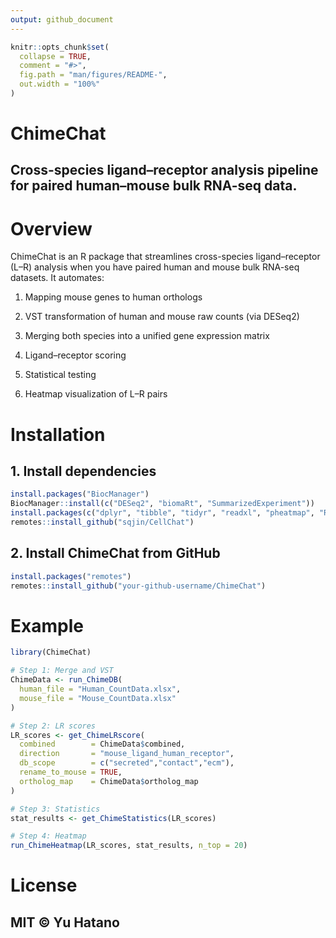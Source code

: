 ```yaml
---
output: github_document
---
```


<!-- README.md is generated from README.Rmd. Please edit that file -->

```r
knitr::opts_chunk$set(
  collapse = TRUE,
  comment = "#>",
  fig.path = "man/figures/README-",
  out.width = "100%"
)
```



# ChimeChat

## Cross-species ligand–receptor analysis pipeline for paired human–mouse bulk RNA-seq data.


# Overview
ChimeChat is an R package that streamlines cross-species ligand–receptor (L–R) analysis when you have paired human and mouse bulk RNA-seq datasets.
It automates:

1. Mapping mouse genes to human orthologs

2. VST transformation of human and mouse raw counts (via DESeq2)

3. Merging both species into a unified gene expression matrix

4. Ligand–receptor scoring

5. Statistical testing

6. Heatmap visualization of L–R pairs


# Installation

## 1. Install dependencies

```r
install.packages("BiocManager")
BiocManager::install(c("DESeq2", "biomaRt", "SummarizedExperiment"))
install.packages(c("dplyr", "tibble", "tidyr", "readxl", "pheatmap", "RColorBrewer"))
remotes::install_github("sqjin/CellChat")
```

## 2. Install ChimeChat from GitHub

```r
install.packages("remotes")
remotes::install_github("your-github-username/ChimeChat")
```

# Example
```r
library(ChimeChat)

# Step 1: Merge and VST
ChimeData <- run_ChimeDB(
  human_file = "Human_CountData.xlsx",
  mouse_file = "Mouse_CountData.xlsx"
)

# Step 2: LR scores
LR_scores <- get_ChimeLRscore(
  combined        = ChimeData$combined,
  direction       = "mouse_ligand_human_receptor",
  db_scope        = c("secreted","contact","ecm"),
  rename_to_mouse = TRUE,
  ortholog_map    = ChimeData$ortholog_map
)

# Step 3: Statistics
stat_results <- get_ChimeStatistics(LR_scores)

# Step 4: Heatmap
run_ChimeHeatmap(LR_scores, stat_results, n_top = 20)
```

# License

## MIT © Yu Hatano
